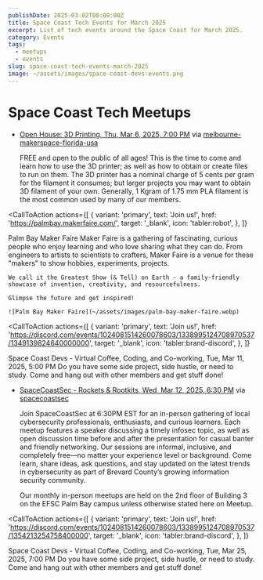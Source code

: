 ```yaml
---
publishDate: 2025-03-02T00:00:00Z
title: Space Coast Tech Events for March 2025
excerpt: List of tech events around the Space Coast for March 2025.
category: Events
tags:
  - meetups
  - events
slug: space-coast-tech-events-march-2025
image: ~/assets/images/space-coast-devs-events.png
---
```



# Space Coast Tech Meetups

- [Open House: 3D Printing, Thu, Mar 6, 2025, 7:00 PM](https://www.meetup.com/melbourne-makerspace-florida-usa/events/306179820/?eventOrigin=group_upcoming_events) via [melbourne-makerspace-florida-usa](https://www.meetup.com/melbourne-makerspace-florida-usa/?eventOrigin=event_home_page)

  FREE and open to the public of all ages! This is the time to come and learn how to use the 3D printer; as well as how to obtain or create files to run on them. The 3D printer has a nominal charge of 5 cents per gram for the filament it consumes; but larger projects you may want to obtain 3D filament of your own. Generally, 1 Kgram of 1.75 mm PLA filament is the most common used by many of our members.

<CallToAction
  actions={[
    {
      variant: 'primary',
      text: 'Join us!',
      href: 'https://palmbay.makerfaire.com/',
      target: '_blank',
      icon: 'tabler:robot',
    },
  ]}
>
  <Fragment slot="title">
    Palm Bay Maker Faire
  </Fragment>
  <Fragment slot="subtitle">
    Maker Faire is a gathering of fascinating, curious people who enjoy learning and who love sharing what they can do. From engineers to artists to scientists to crafters, Maker Faire is a venue for these "makers" to show hobbies, experiments, projects.

    We call it the Greatest Show (& Tell) on Earth - a family-friendly showcase of invention, creativity, and resourcefulness.

    Glimpse the future and get inspired!

    ![Palm Bay Maker Faire](~/assets/images/palm-bay-maker-faire.webp)

</Fragment>
</CallToAction>

<CallToAction
  actions={[
    {
      variant: 'primary',
      text: 'Join us!',
      href: 'https://discord.com/events/1024081514260078603/1338995124708970537/1349139824640000000',
      target: '_blank',
      icon: 'tabler:brand-discord',
    },
  ]}
>
  <Fragment slot="title">
    Space Coast Devs - Virtual Coffee, Coding, and Co-working, Tue, Mar 11, 2025, 5:00 PM
  </Fragment>
  <Fragment slot="subtitle">
    Do you have some side project, side hustle, or need to study. Come and hang out with other members and get stuff done!
  </Fragment>
</CallToAction>

- [SpaceCoastSec - Rockets & Rootkits, Wed, Mar 12, 2025, 6:30 PM](https://www.meetup.com/spacecoastsec/events/305158687/?eventOrigin=group_upcoming_events) via [spacecoastsec](https://www.meetup.com/spacecoastsec/?eventOrigin=event_home_page)

  Join SpaceCoastSec at 6:30PM EST for an in-person gathering of local cybersecurity professionals, enthusiasts, and curious learners. Each meetup features a speaker discussing a timely infosec topic, as well as open discussion time before and after the presentation for casual banter and friendly networking. Our sessions are informal, inclusive, and completely free—no matter your experience level or background. Come learn, share ideas, ask questions, and stay updated on the latest trends in cybersecurity as part of Brevard County’s growing information security community.

  Our monthly in-person meetups are held on the 2nd floor of Building 3 on the EFSC Palm Bay campus unless otherwise stated here on Meetup.

<CallToAction
  actions={[
    {
      variant: 'primary',
      text: 'Join us!',
      href: 'https://discord.com/events/1024081514260078603/1338995124708970537/1354213254758400000',
      target: '_blank',
      icon: 'tabler:brand-discord',
    },
  ]}
>
  <Fragment slot="title">
    Space Coast Devs - Virtual Coffee, Coding, and Co-working, Tue, Mar 25, 2025, 7:00 PM
  </Fragment>
  <Fragment slot="subtitle">
    Do you have some side project, side hustle, or need to study. Come and hang out with other members and get stuff done!
  </Fragment>
</CallToAction>
